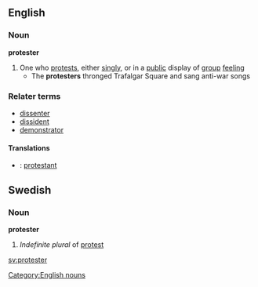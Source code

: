 ==English==
===Noun===
'''protester'''
#One who [[protest]]s, either [[singly]], or in a [[public]] display of [[group]] [[feeling]]
#* The '''protesters''' thronged Trafalgar Square and sang anti-war songs

===Relater terms===
*[[dissenter]]
*[[dissident]]
*[[demonstrator]]

====Translations====
*{{sv}}: [[protestant]]

[[Category:English nouns]]

==Swedish==
===Noun===
'''protester'''

#''Indefinite plural'' of [[protest#Swedish|protest]]

[[sv:protester]]